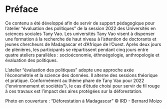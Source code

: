 # Préface {.unnumbered}

Ce contenu a été développé afin de servir de support pédagogique pour l'atelier "évaluation des politiques" de la session 2022 des Universités en sciences sociales Tany Vao. Les universités Tany Vao visent à dispenser une formation à la recherche de haut niveau à l'attention de doctorants et jeunes chercheurs de Madagascar et d'Afrique de l'Ouest. Après deux jours de plénières, les participants se répartissent pendant cinq jours entre quatre ateliers parallèles : socioéconomie, éthnoégologie, anthropologie et évaluation des politiques.

L'atelier "évaluation des politiques" adopte une approche axée l'économétrie et la science des données. Il alterne des sessions théorique et pratique. Conformément au thème phare de Tany Vao pour 2022 ("environnement et sociétés"), le cas d'étude choisi pour servir de fil rouge à ces travaux est l'impact des aires protégées sur la déforestation.

Photo en couverture : "Déforestation à Madagascar" © IRD - Bernard Moizo 